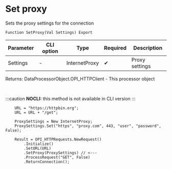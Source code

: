 ﻿---
sidebar_position: 6
description: Set proxy  and other functions to work with HTTP-client in the Open Integration Package, a free open-source integration library for 1C:Enterprise 8, OneScript and CLI
keywords: [1C, 1С, 1С:Enterprise, 1С:Enterprise 8.3, API, Integration, Services, Exchange, OneScript, CLI, HTTP-client]
---


# Set proxy 
 Sets the proxy settings for the connection



`Function SetProxy(Val Settings) Export`

  | Parameter | CLI option | Type | Required | Description |
  |-|-|-|-|-|
  | Settings | - | InternetProxy | &#x2714; | Proxy settings |

  
  Returns:  DataProcessorObject.OPI_HTTPClient - This processor object

<br/>


:::caution
**NOCLI:** this method is not available in CLI version
:::
<br/>



```bsl title="1C:Enterprise/OneScript code example"
    URL = "https://httpbin.org";
    URL = URL + "/get";

    ProxySettings = New InternetProxy;
    ProxySettings.Set("https", "proxy.com", 443, "user", "password", False);

    Result = OPI_HTTPRequests.NewRequest()
        .Initialize()
        .SetURL(URL)
        .SetProxy(ProxySettings) // <---
        .ProcessRequest("GET", False)
        .ReturnConnection();
```
 




